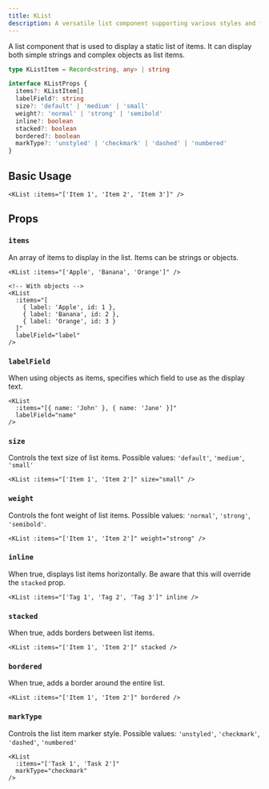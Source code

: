 ```yaml
---
title: KList
description: A versatile list component supporting various styles and formats
---
```



A list component that is used to display a static list of items.
It can display both simple strings and complex objects as list items.

<KListDemo />

```typescript
type KListItem = Record<string, any> | string

interface KListProps {
  items?: KListItem[]
  labelField?: string
  size?: 'default' | 'medium' | 'small'
  weight?: 'normal' | 'strong' | 'semibold'
  inline?: boolean
  stacked?: boolean
  bordered?: boolean
  markType?: 'unstyled' | 'checkmark' | 'dashed' | 'numbered'
}
```

## Basic Usage

```vue
<KList :items="['Item 1', 'Item 2', 'Item 3']" />
```

## Props

### `items`

An array of items to display in the list. Items can be strings or objects.

```vue
<KList :items="['Apple', 'Banana', 'Orange']" />

<!-- With objects -->
<KList 
  :items="[
    { label: 'Apple', id: 1 },
    { label: 'Banana', id: 2 },
    { label: 'Orange', id: 3 }
  ]"
  labelField="label"
/>
```

### `labelField`

When using objects as items, specifies which field to use as the display text.

```vue
<KList 
  :items="[{ name: 'John' }, { name: 'Jane' }]"
  labelField="name"
/>
```

### `size`

Controls the text size of list items.
Possible values: `'default'`, `'medium'`, `'small'`

```vue
<KList :items="['Item 1', 'Item 2']" size="small" />
```

### `weight`

Controls the font weight of list items.
Possible values: `'normal'`, `'strong'`, `'semibold'`.

```vue
<KList :items="['Item 1', 'Item 2']" weight="strong" />
```

### `inline`

When true, displays list items horizontally. Be aware that this will override the `stacked` prop.

```vue
<KList :items="['Tag 1', 'Tag 2', 'Tag 3']" inline />
```

### `stacked`

When true, adds borders between list items.

```vue
<KList :items="['Item 1', 'Item 2']" stacked />
```

### `bordered`

When true, adds a border around the entire list.

```vue
<KList :items="['Item 1', 'Item 2']" bordered />
```

### `markType`

Controls the list item marker style.
Possible values: `'unstyled'`, `'checkmark'`, `'dashed'`, `'numbered'`

```vue
<KList 
  :items="['Task 1', 'Task 2']" 
  markType="checkmark" 
/>
```

